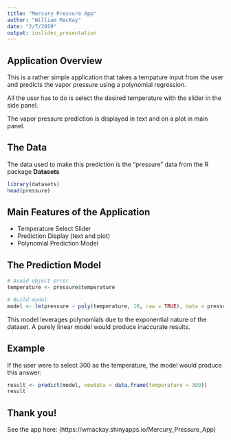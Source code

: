 ```yaml
---
title: "Mercury Pressure App"
author: "William MacKay"
date: "2/7/2019"
output: ioslides_presentation
---
```


## Application Overview

This is a rather simple application that takes a tempature input from the user and predicts the vapor pressure using a polynomial regression. 

All the user has to do is select the desired temperature with the slider in the side panel. 

The vapor pressure prediction is displayed in text and on a plot in main panel. 

## The Data

The data used to make this prediction is the "pressure" data from the R package **Datasets**

```r
library(datasets)
head(pressure)

```

## Main Features of the Application

- Temperature Select Slider
- Prediction Display (text and plot)
- Polynomial Prediction Model

## The Prediction Model

```r
# Avoid object error
temperature <- pressure$temperature

# Build model
model <- lm(pressure ~ poly(temperature, 10, raw = TRUE), data = pressure)

```

This model leverages polynomials due to the exponential nature of the dataset. A purely linear model would produce inaccurate results. 

## Example

If the user were to select 300 as the temperature, the model would produce this answer: 

```r
result <- predict(model, newdata = data.frame(temperature = 300))
result
```


## Thank you!

See the app here: (https://wmackay.shinyapps.io/Mercury_Pressure_App) 

